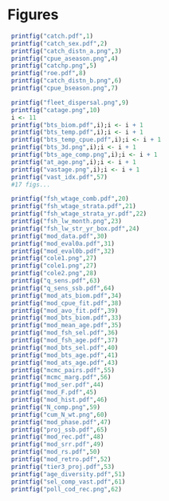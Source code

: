 # Figures
```r
 printfig("catch.pdf",1)
 printfig("catch_sex.pdf",2)
 printfig("catch_distn_a.png",3)
 printfig("cpue_aseason.png",4)
 printfig("catchp.png",5)
 printfig("roe.pdf",8)
 printfig("catch_distn_b.png",6)
 printfig("cpue_bseason.png",7)
``` 
\clearpage
```r
 printfig("fleet_dispersal.png",9)
 printfig("catage.png",10)
 i <- 11
 printfig("bts_biom.pdf",i);i <- i + 1
 printfig("bts_temp.pdf",i);i <- i + 1
 printfig("bts_temp_cpue.pdf",i);i <- i + 1
 printfig("bts_3d.png",i);i <- i + 1
 printfig("bts_age_comp.png",i);i <- i + 1
 printfig("at_age.png",i);i <- i + 1
 printfig("vastage.png",i);i <- i + 1 
 printfig("vast_idx.pdf",57)
 #17 figs...
```
```r
 printfig("fsh_wtage_comb.pdf",20)
 printfig("fsh_wtage_strata.pdf",21)
 printfig("fsh_wtage_strata_yr.pdf",22)
 printfig("fsh_lw_month.png",23)
 printfig("fsh_lw_str_yr_box.pdf",24)
 printfig("mod_data.pdf",30)
 printfig("mod_eval0a.pdf",31)
 printfig("mod_eval0b.pdf",32)
 printfig("cole1.png",27)
 printfig("cole1.png",27)
 printfig("cole2.png",28)
 printfig("q_sens.pdf",63)
 printfig("q_sens_ssb.pdf",64)
 printfig("mod_ats_biom.pdf",34)
 printfig("mod_cpue_fit.pdf",38)
 printfig("mod_avo_fit.pdf",39)
 printfig("mod_bts_biom.pdf",33)
 printfig("mod_mean_age.pdf",35)
 printfig("mod_fsh_sel.pdf",36)
 printfig("mod_fsh_age.pdf",37)
 printfig("mod_bts_sel.pdf",40)
 printfig("mod_bts_age.pdf",41)
 printfig("mod_ats_age.pdf",43)
 printfig("mcmc_pairs.pdf",55)
 printfig("mcmc_marg.pdf",56)
 printfig("mod_ser.pdf",44)
 printfig("mod_F.pdf",45)
 printfig("mod_hist.pdf",46)
 printfig("N_comp.png",59)
 printfig("cum_N_wt.png",60)
 printfig("mod_phase.pdf",47)
 printfig("proj_ssb.pdf",65)
 printfig("mod_rec.pdf",48)
 printfig("mod_srr.pdf",49)
 printfig("mod_rs.pdf",50)
 printfig("mod_retro.pdf",52)
 printfig("tier3_proj.pdf",53)
 printfig("age_diversity.pdf",51)
 printfig("sel_comp_vast.pdf",61)
 printfig("poll_cod_rec.png",62)
```

\clearpage

